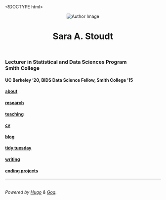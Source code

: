 <!DOCTYPE html>
<html lang="en-US">
<head>

<meta charset="utf-8">
<meta name="viewport" content="width=device-width, initial-scale=1.0">
<meta http-equiv="content-type" content="text/html; charset=utf-8">
<meta http-equiv="X-UA-Compatible" content="IE=edge">

<meta name="description" content="Simple minimalist theme">
<meta name="keywords" content="minimalist,blog,goa,hugo,developer">

<base href="/">

<title>Sara A. Stoudt, PhD</title>

<meta name="generator" content="Hugo 0.59.1" />

<link rel="alternate" type="application/rss&#43;xml" href="/index.xml">

<link rel="stylesheet" href="https://cdnjs.cloudflare.com/ajax/libs/highlight.js/9.12.0/styles/default.min.css">


<link rel="stylesheet" href="https://fonts.googleapis.com/css?family=Lato:300,400|Roboto+Slab:400,700|Roboto:300,300i,400,400i,500,500i,700,700i">
<link rel="stylesheet" href="https://maxcdn.bootstrapcdn.com/bootstrap/3.3.7/css/bootstrap.min.css" integrity="sha384-BVYiiSIFeK1dGmJRAkycuHAHRg32OmUcww7on3RYdg4Va+PmSTsz/K68vbdEjh4u" crossorigin="anonymous">
<link rel="stylesheet" href="https://maxcdn.bootstrapcdn.com/font-awesome/4.6.3/css/font-awesome.min.css">
<link rel="stylesheet" href="/css/main.css">




<link rel="apple-touch-icon" sizes="180x180" href="/apple-touch-icon.png">
<link rel="icon" type="image/png" href="/favicon-32x32.png" sizes="32x32">
<link rel="icon" type="image/png" href="/favicon-16x16.png" sizes="16x16">
<link rel="manifest" href="/manifest.json">
<link rel="mask-icon" href="/safari-pinned-tab.svg" color="#5bbad5">
<meta name="theme-color" content="#ffffff">

</head>
<body lang="en-US">
<div class="container">


<header class="row text-center header">
   <img src="/img/headshot.jpg" alt="Author Image" class="img-circle text-center headshot"> 
  <h1 class="author">Sara A. Stoudt</h1>
</header>


<section id="info-pane" class="row text-center info">
  
  <h3 class="intro">Lecturer in Statistical and Data Sciences Program <br> Smith College</h3>
  
  
  <h4 class="description">UC Berkeley '20, BIDS Data Science Fellow, Smith College '15</h4>
  
</section>


<section id="social-pane" class="row text-center social">
  
  <a href="https://twitter.com/@sastoudt"><i class="fa fa-twitter" aria-hidden="true"></i></a>
  
  
  
  
  <a href="https://github.com/sastoudt"><i class="fa fa-github" aria-hidden="true"></i></a>
  
  
  
  
  
  
  
  
  <a href="mailto:sstoudt@smith.edu"><i class="fa fa-envelope-o" aria-hidden="true"></i></a>
  
  
  
</section>


<section id="main-menu-pane" class="row text-center main-menu">
  
  <h4><a class="menu-item" href="/about/">about</a></h4>
  
  <h4><a class="menu-item" href="/research/">research</a></h4>
  
  <h4><a class="menu-item" href="/teaching/">teaching</a></h4>
  
  <h4><a class="menu-item" href="/cv/">cv</a></h4>
  
  <h4><a class="menu-item" href="/blog/">blog</a></h4>
  
  <h4><a class="menu-item" href="/tidytuesday/">tidy tuesday</a></h4>
  
  <h4><a class="menu-item" href="/writing/">writing</a></h4>
  
  <h4><a class="menu-item" href="/coding/">coding projects</a></h4>
  
</section>



<footer class="row text-center footer">
  <hr />
  
  <h6 class="text-center copyright"></h6>
  
  <h6 class="text-center powered">Powered by <a href="https://gohugo.io/">Hugo</a> &amp; <a href="https://github.com/shenoybr/hugo-goa">Goa</a>.</h6>
  
  
</footer>

</div>



<script src="https://cdnjs.cloudflare.com/ajax/libs/highlight.js/9.12.0/highlight.min.js"></script>
  

<script type="text/javascript">
hljs.initHighlightingOnLoad();
</script>




<script type="application/javascript">
var doNotTrack = false;
if (!doNotTrack) {
	window.ga=window.ga||function(){(ga.q=ga.q||[]).push(arguments)};ga.l=+new Date;
	ga('create', 'XYZ', 'auto');
	
	ga('send', 'pageview');
}
</script>
<script async src='https://www.google-analytics.com/analytics.js'></script>

<script src="https://ajax.googleapis.com/ajax/libs/jquery/1.12.4/jquery.min.js"></script>
<script src="https://maxcdn.bootstrapcdn.com/bootstrap/3.3.7/js/bootstrap.min.js" integrity="sha384-Tc5IQib027qvyjSMfHjOMaLkfuWVxZxUPnCJA7l2mCWNIpG9mGCD8wGNIcPD7Txa" crossorigin="anonymous"></script>
<script src="js/main.js"></script>
</body>
</html>